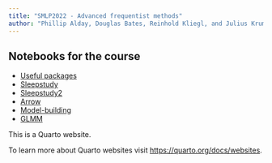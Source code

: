 ```yaml
---
title: "SMLP2022 - Advanced frequentist methods"
author: "Phillip Alday, Douglas Bates, Reinhold Kliegl, and Julius Krumbiegel"
---
```


## Notebooks for the course

  - [Useful packages](notebooks/useful_packages.qmd)
  - [Sleepstudy](notebooks/mmt_sleepstudy.qmd)
  - [Sleepstudy2](notebooks/mmt_sleepstudy_speed.qmd)
  - [Arrow](notebooks/Arrow.qmd)
  - [Model-building](notebooks/mmt_kb07.qmd)
  - [GLMM](notebooks/glmm.qmd)

This is a Quarto website.

To learn more about Quarto websites visit [https://quarto.org/docs/websites](https://quarto.org/docs/websites).
